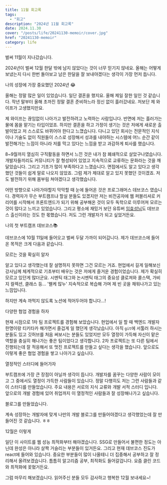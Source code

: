 ```yaml
---
title: 11월 회고록
tags:
  - "회고"
description: "2024년 11월 회고록"
date: 2024.11.30
cover: "/posts/life/20241130-memoir/cover.jpg"
href: "20241130-memoir"
category: life
---
```


<Heading type="h2">벌써 11월이 지나갔습니다.</Heading>

2024년이 벌써 12월 한달 밖에 남지 않았다는 것이 너무 믿기지 않네요.
올해는 어떻게 보냈는지 다시 한번 돌아보고 남은 한달을 잘 보내야겠다는 생각이 가장 먼저 듭니다.

<Heading type="h2">나의 성장에 가장 중요했던 2024년 😂</Heading>

올해는 정말 많은 일이 있었습니다.
일단 결혼을 했지요. 올해 제일 잘한 일인 것 같습니다. 작년 말부터 올해 초까진 정말 결혼 준비하느라 정신 없이 흘러갔네요. 저보단 제 와이프가 고생했지만요.

제 와이프는 끊임없이 나아가고 발전하려고 노력하는 사람입니다. 반면에 저는 흘러가는 물에 몸을 맡기는 타입이었죠. 하지만 결혼을 하고 가정이 생기는 것은 저에게
새로운 출발이었고 저 스스로도 바뀌어야 한다고 느꼈습니다. 다니고 있던 회사는 전문적인 지식이나 기술도 없이 직원들이 스스로 성장해서 성과를 내야하는 시스템에
어느 순간 같이 발전해가는 느낌이 아니라 저를 막고 있다는 느낌을 받고 과감하게 퇴사를 했습니다.

8~9월까지 열심히 구직활동을 하면서 느낀 것은 내가 참 폐쇄적으로 살았구나였습니다.
개발자들끼리도 커뮤니티가 잘 형성되어 있었고 지속적으로 교류하는 문화라는 것을 깨달았습니다.
그리고 기초가 많이 부족하다고 느꼈습니다. 면접에서도 알고 있다고 생각했던 것들이 쉽게 말로 나오지 않았죠. 그럼 제가 제대로 알고 있지 못했던 것이겠죠.
저도 발전하기 위해 몸부림 쳐야겠다고 생각했습니다.

어떤 방향으로 나아가야할지 막막할 때 눈에 들어온 것은 프로그래머스 데브코스 였습니다.
경력자가 무슨 부트캠프냐 할실 분들도 있겠지만 저는 비전공자에 웹 퍼블리셔로 커리어를 시작해서 프론트엔드가 되기 위해 공부해온 것이 모두 독학으로 이루어져 모르는 것이 많다고 느끼고 있었습니다.
그리고 평소에 재밌거 보던 유튜버 [임효성님](https://www.youtube.com/@hyosunglim)도 데브코스 출신이라는 것도 한 몫했습니다.
저도 그런 개발자가 되고 싶었거든요.

<Heading type="h2">나의 첫 부트캠프 데브코스📚</Heading>

데브코스에 10월 11일에 들어오고 벌써 두달 가까이 되어갑니다.
제가 데브코스에 들어온 목적은 크게 다음과 같습니다.

<Heading type="h3">모르는 것을 확실히 알자</Heading>

알고 있다고 생각했는데 잘 설명하지 못하면 그건 모르는 거죠. 현업에서 길게 일해보신 강사님께 체계적으로 기초부터 배우는 것은 저에게 즐거운 경험이었습니다.
제가 확실히 모르고 있던게 많더군요. 시멘틱 태그와 논시멘틱 태그의 중요성 클로져와 콜스택, 가비지 컬렉션, 클래스 등... '왤케 많누'
지속적으로 복습해 가며 제 빈 곳을 채워나가고 있는 느낌입니다.

하지만 계속 까먹지 않도록 노션에 적어두어야 합니다...!

<Heading type="h3">다양한 협업 경험을 하자</Heading>

현재 시점으로 1차 팀 프로젝트를 경험해 보았습니다.
현업에서 일 할 때 백엔드 개발자 한명이랑 티키타카 해가면서 즐겁게 일 했던게 생각났습니다. 아직 `git`에 서툴러 하시는 분들도 있고 깃허브를 처음 써보시는 분들도 있었지만
모두 열정이 가득해 자신이 맡은 역할을 충실히 해나가는 좋은 팀이었다고 생각합니다. 2차 프로젝트는 또 다른 팀에서 진행되는데 잘 적응해서 또 멋진 프로젝트를 만들고 싶다는 생각을 했습니다.
앞으로도 이렇게 좋은 협업 경험을 쌓고 나아가고 싶습니다.

<Heading type="h3">열정적인 스터디에 들어가자</Heading>

부트캠프에 가장 큰 장점이 아닐까 생각이 듭니다. 개발자를 꿈꾸는 다양한 사람이 모이고 그 중에서도 열정이 가득한 사람들이 있습니다. 정말 다행히도 저는 그런 사람들과 같이 스터디를 만들었습니다.
주요 내용은 서로의 지식 교류와 개발 서적 스터디 입니다. 앞으로의 개발 경험에 있어 취업까지 이 열정적인 사람들과 잘 성장해나가고 싶습니다.

<Heading type="h2">블로그를 만들었습니다.</Heading>

계속 성장하는 개발자에 맞게 나만의 개발 블로그를 만들어야겠다고 생각했었는데 잘 만들어진 것 같습니다. ㅎㅎ

<Heading type="h2">12월은 이렇게</Heading>

일단 이 사이트를 웹 성능 최적화부터 해야겠습니다. SSG로 만들어서 불편한 정도는 아닌데 완성은 아니라 살짝 거슬리는 부분들이 있거든요.
그리고 현재 데브코스 진도가 react에 들어와 있습니다. 중요한 부분들이 많이 나올테니 더 집중해서 공부하고 잘 정리해서 올려보겠습니다.
틈틈히 알고리즘 공부, 최적화도 들어갈겁니다. 요즘 클린 코드와 최적화에 꽂혔거든요.

그럼 마무리 해보겠습니다. 읽어주신 분들 모두 감사하고 행복한 12월 보내세요~!
